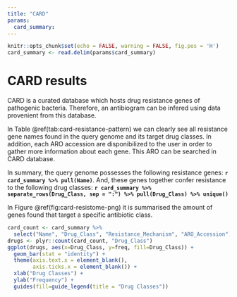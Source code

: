 ```yaml
---
title: "CARD"
params:
  card_summary:
---
```

```r
knitr::opts_chunk$set(echo = FALSE, warning = FALSE, fig.pos = 'H')
card_summary <- read.delim(params$card_summary)
```

# CARD results

CARD is a curated database which hosts drug resistance genes of pathogenic bacteria. Therefore, an antibiogram can be infered using data provenient from this database.

In Table \@ref(tab:card-resistance-pattern) we can clearly see all resistance gene names found in the query genome and its target drug classes. In addition, each ARO accession are disponibilized to the user in order to gather more information about each gene. This ARO can be searched in CARD database.

In summary, the query genome possesses the following resistance genes: **`r card_summary %>% pull(Name)`**. And, these genes together confer resistance to the following drug classes: **`r card_summary %>% separate_rows(Drug_Class, sep = ":") %>% pull(Drug_Class) %>% unique()`**

In Figure \@ref(fig:card-resistome-png) it is summarised the amount of genes found that target a specific antibiotic class.


```r
card_count <- card_summary %>%
  select("Name", "Drug_Class", "Resistance_Mechanism", "ARO_Accession") %>% separate_rows(Drug_Class, sep = ":") %>% group_by(Name)
drugs <- plyr::count(card_count, "Drug_Class")
ggplot(drugs, aes(x=Drug_Class, y=freq, fill=Drug_Class)) +
  geom_bar(stat = "identity") +
  theme(axis.text.x = element_blank(),
        axis.ticks.x = element_blank()) +
  xlab("Drug Classes") +
  ylab("Frequency") +
  guides(fill=guide_legend(title = "Drug Classes"))
```
